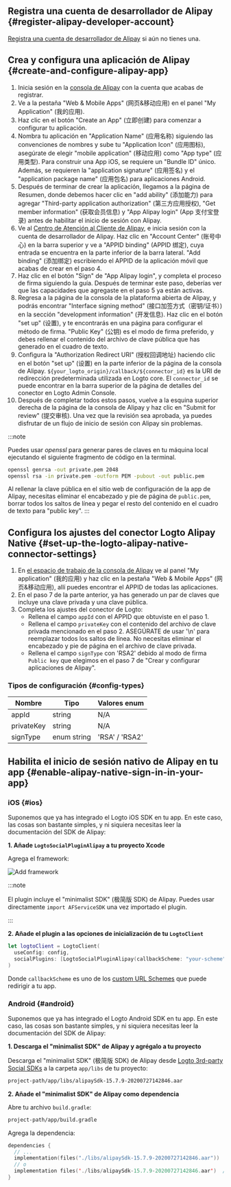 ## Registra una cuenta de desarrollador de Alipay \{#register-alipay-developer-account}

[Registra una cuenta de desarrollador de Alipay](https://certifyweb.alipay.com/certify/reg/guide#/) si aún no tienes una.

## Crea y configura una aplicación de Alipay \{#create-and-configure-alipay-app}

1. Inicia sesión en la [consola de Alipay](https://open.alipay.com/) con la cuenta que acabas de registrar.
2. Ve a la pestaña "Web & Mobile Apps" (网页&移动应用) en el panel "My Application" (我的应用).
3. Haz clic en el botón "Create an App" (立即创建) para comenzar a configurar tu aplicación.
4. Nombra tu aplicación en "Application Name" (应用名称) siguiendo las convenciones de nombres y sube tu "Application Icon" (应用图标), asegúrate de elegir "mobile application" (移动应用) como "App type" (应用类型). Para construir una App iOS, se requiere un "Bundle ID" único. Además, se requieren la "application signature" (应用签名) y el "application package name" (应用包名) para aplicaciones Android.
5. Después de terminar de crear la aplicación, llegamos a la página de Resumen, donde debemos hacer clic en "add ability" (添加能力) para agregar "Third-party application authorization" (第三方应用授权), "Get member information" (获取会员信息) y "App Alipay login" (App 支付宝登录) antes de habilitar el inicio de sesión con Alipay.
6. Ve al [Centro de Atención al Cliente de Alipay](https://b.alipay.com/index2.htm), e inicia sesión con la cuenta de desarrollador de Alipay. Haz clic en "Account Center" (账号中心) en la barra superior y ve a "APPID binding" (APPID 绑定), cuya entrada se encuentra en la parte inferior de la barra lateral. "Add binding" (添加绑定) escribiendo el APPID de la aplicación móvil que acabas de crear en el paso 4.
7. Haz clic en el botón "Sign" de "App Alipay login", y completa el proceso de firma siguiendo la guía. Después de terminar este paso, deberías ver que las capacidades que agregaste en el paso 5 ya están activas.
8. Regresa a la página de la consola de la plataforma abierta de Alipay, y podrás encontrar "Interface signing method" (接口加签方式（密钥/证书）) en la sección "development information" (开发信息). Haz clic en el botón "set up" (设置), y te encontrarás en una página para configurar el método de firma. "Public Key" (公钥) es el modo de firma preferido, y debes rellenar el contenido del archivo de clave pública que has generado en el cuadro de texto.
9. Configura la "Authorization Redirect URI" (授权回调地址) haciendo clic en el botón "set up" (设置) en la parte inferior de la página de la consola de Alipay. `${your_logto_origin}/callback/${connector_id}` es la URI de redirección predeterminada utilizada en Logto core. El `connector_id` se puede encontrar en la barra superior de la página de detalles del conector en Logto Admin Console.
10. Después de completar todos estos pasos, vuelve a la esquina superior derecha de la página de la consola de Alipay y haz clic en "Submit for review" (提交审核). Una vez que la revisión sea aprobada, ya puedes disfrutar de un flujo de inicio de sesión con Alipay sin problemas.

:::note

Puedes usar _openssl_ para generar pares de claves en tu máquina local ejecutando el siguiente fragmento de código en la terminal.

```bash
openssl genrsa -out private.pem 2048
openssl rsa -in private.pem -outform PEM -pubout -out public.pem
```

Al rellenar la clave pública en el sitio web de configuración de la app de Alipay, necesitas eliminar el encabezado y pie de página de `public.pem`, borrar todos los saltos de línea y pegar el resto del contenido en el cuadro de texto para "public key".
:::

## Configura los ajustes del conector Logto Alipay Native \{#set-up-the-logto-alipay-native-connector-settings}

1. En [el espacio de trabajo de la consola de Alipay](https://open.alipay.com/dev/workspace) ve al panel "My application" (我的应用) y haz clic en la pestaña "Web & Mobile Apps" (网页&移动应用), allí puedes encontrar el APPID de todas las aplicaciones.
2. En el paso 7 de la parte anterior, ya has generado un par de claves que incluye una clave privada y una clave pública.
3. Completa los ajustes del conector de Logto:
   - Rellena el campo `appId` con el APPID que obtuviste en el paso 1.
   - Rellena el campo `privateKey` con el contenido del archivo de clave privada mencionado en el paso 2. ASEGÚRATE de usar '\n' para reemplazar todos los saltos de línea. No necesitas eliminar el encabezado y pie de página en el archivo de clave privada.
   - Rellena el campo `signType` con 'RSA2' debido al modo de firma `Public key` que elegimos en el paso 7 de "Crear y configurar aplicaciones de Alipay".

### Tipos de configuración \{#config-types}

| Nombre     | Tipo        | Valores enum   |
| ---------- | ----------- | -------------- |
| appId      | string      | N/A            |
| privateKey | string      | N/A            |
| signType   | enum string | 'RSA' / 'RSA2' |

## Habilita el inicio de sesión nativo de Alipay en tu app \{#enable-alipay-native-sign-in-in-your-app}

### iOS \{#ios}

Suponemos que ya has integrado el <MainSiteUrl href="/quick-starts/swift">Logto iOS SDK</MainSiteUrl> en tu app. En este caso, las cosas son bastante simples, y ni siquiera necesitas leer la documentación del SDK de Alipay:

**1. Añade `LogtoSocialPluginAlipay` a tu proyecto Xcode**

Agrega el framework:

<img src="/img/assets/add-framework.png" alt="Add framework" />

:::note

El plugin incluye el "minimalist SDK" (极简版 SDK) de Alipay. Puedes usar directamente `import AFServiceSDK` una vez importado el plugin.

:::

**2. Añade el plugin a las opciones de inicialización de tu `LogtoClient`**

```swift
let logtoClient = LogtoClient(
  useConfig: config,
  socialPlugins: [LogtoSocialPluginAlipay(callbackScheme: "your-scheme")]
)
```

Donde `callbackScheme` es uno de los [custom URL Schemes](https://developer.apple.com/documentation/xcode/defining-a-custom-url-scheme-for-your-app) que puede redirigir a tu app.

### Android \{#android}

Suponemos que ya has integrado el <MainSiteUrl href="/quick-starts/android">Logto Android SDK</MainSiteUrl> en tu app. En este caso, las cosas son bastante simples, y ni siquiera necesitas leer la documentación del SDK de Alipay:

**1. Descarga el "minimalist SDK" de Alipay y agrégalo a tu proyecto**

Descarga el "minimalist SDK" (极简版 SDK) de Alipay desde [Logto 3rd-party Social SDKs](https://github.com/logto-io/social-sdks/blob/master/alipay/android/alipaySdk-15.7.9-20200727142846.aar) a la carpeta `app/libs` de tu proyecto:

```bash
project-path/app/libs/alipaySdk-15.7.9-20200727142846.aar
```

**2. Añade el "minimalist SDK" de Alipay como dependencia**

Abre tu archivo `build.gradle`:

```bash
project-path/app/build.gradle
```

Agrega la dependencia:

```kotlin
dependencies {
  // ...
  implementation(files("./libs/alipaySdk-15.7.9-20200727142846.aar"))  // kotlin-script
  // o
  implementation files('./libs/alipaySdk-15.7.9-20200727142846.aar')  // groovy-script
}
```
